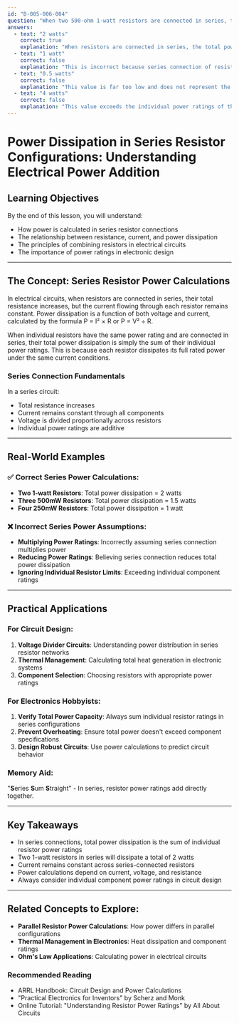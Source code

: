 ```yaml
---
id: "B-005-006-004"
question: "When two 500-ohm 1-watt resistors are connected in series, the maximum total power that can be dissipated by the resistors is:"
answers:
  - text: "2 watts"
    correct: true
    explanation: "When resistors are connected in series, the total power dissipation is the sum of individual resistor power ratings. Each resistor is rated at 1 watt, so the total maximum power dissipation when connected in series is 2 watts. In series connection, the total resistance increases while the current remains the same across both resistors."
  - text: "1 watt"
    correct: false
    explanation: "This is incorrect because series connection of resistors adds their individual power ratings. Each 1-watt resistor contributes its full power rating to the total, resulting in more than 1 watt of total power dissipation."
  - text: "0.5 watts"
    correct: false
    explanation: "This value is far too low and does not represent the actual power dissipation of two 1-watt resistors connected in series. The total power would be higher due to the additive nature of power ratings in series connections."
  - text: "4 watts"
    correct: false
    explanation: "This value exceeds the individual power ratings of the resistors. In series connection, resistors dissipate their rated power, but do not multiply their power ratings beyond their individual specifications."
---
```


# Power Dissipation in Series Resistor Configurations: Understanding Electrical Power Addition

## Learning Objectives
By the end of this lesson, you will understand:
- How power is calculated in series resistor connections
- The relationship between resistance, current, and power dissipation
- The principles of combining resistors in electrical circuits
- The importance of power ratings in electronic design

---

## The Concept: Series Resistor Power Calculations

In electrical circuits, when resistors are connected in series, their total resistance increases, but the current flowing through each resistor remains constant. Power dissipation is a function of both voltage and current, calculated by the formula P = I² × R or P = V² ÷ R.

When individual resistors have the same power rating and are connected in series, their total power dissipation is simply the sum of their individual power ratings. This is because each resistor dissipates its full rated power under the same current conditions.

### Series Connection Fundamentals

In a series circuit:
- Total resistance increases
- Current remains constant through all components
- Voltage is divided proportionally across resistors
- Individual power ratings are additive

---

## Real-World Examples

### ✅ Correct Series Power Calculations:
- **Two 1-watt Resistors**: Total power dissipation = 2 watts
- **Three 500mW Resistors**: Total power dissipation = 1.5 watts
- **Four 250mW Resistors**: Total power dissipation = 1 watt

### ❌ Incorrect Series Power Assumptions:
- **Multiplying Power Ratings**: Incorrectly assuming series connection multiplies power
- **Reducing Power Ratings**: Believing series connection reduces total power dissipation
- **Ignoring Individual Resistor Limits**: Exceeding individual component ratings

---

## Practical Applications

### For Circuit Design:
1. **Voltage Divider Circuits**: Understanding power distribution in series resistor networks
2. **Thermal Management**: Calculating total heat generation in electronic systems
3. **Component Selection**: Choosing resistors with appropriate power ratings

### For Electronics Hobbyists:
1. **Verify Total Power Capacity**: Always sum individual resistor ratings in series configurations
2. **Prevent Overheating**: Ensure total power doesn't exceed component specifications
3. **Design Robust Circuits**: Use power calculations to predict circuit behavior

### Memory Aid:
"**S**eries **S**um **S**traight" - In series, resistor power ratings add directly together.

---

## Key Takeaways

- In series connections, total power dissipation is the sum of individual resistor power ratings
- Two 1-watt resistors in series will dissipate a total of 2 watts
- Current remains constant across series-connected resistors
- Power calculations depend on current, voltage, and resistance
- Always consider individual component power ratings in circuit design

---

## Related Concepts to Explore:
- **Parallel Resistor Power Calculations**: How power differs in parallel configurations
- **Thermal Management in Electronics**: Heat dissipation and component ratings
- **Ohm's Law Applications**: Calculating power in electrical circuits

### Recommended Reading
- ARRL Handbook: Circuit Design and Power Calculations
- "Practical Electronics for Inventors" by Scherz and Monk
- Online Tutorial: "Understanding Resistor Power Ratings" by All About Circuits